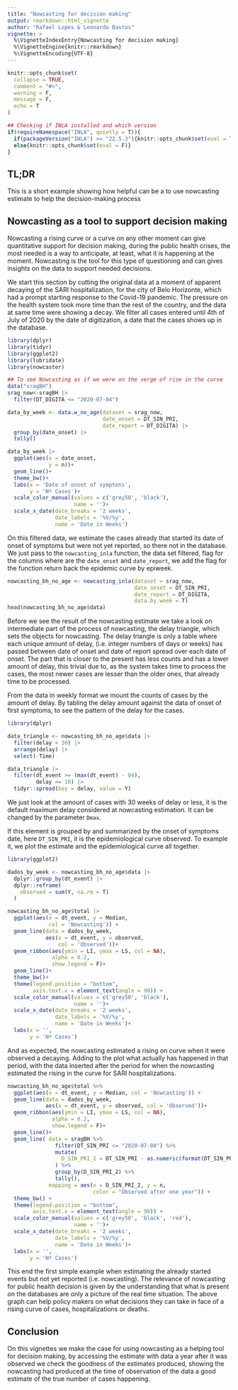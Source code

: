 ```yaml
---
title: "Nowcasting for decision making"
output: rmarkdown::html_vignette
author: "Rafael Lopes & Leonardo Bastos"
vignette: >
  %\VignetteIndexEntry{Nowcasting for decision making}
  %\VignetteEngine{knitr::rmarkdown}
  %\VignetteEncoding{UTF-8}
---
```


```r
knitr::opts_chunk$set(
  collapse = TRUE,
  comment = "#>",
  warning = F,
  message = F,
  echo = T
)
```


```r
## Checking if INLA installed and which version
if(requireNamespace("INLA", quietly = T)){
  if(packageVersion("INLA") >= "22.5.3"){knitr::opts_chunk$set(eval = T)}
  else{knitr::opts_chunk$set(eval = F)}
}
```

## TL;DR

This is a short example showing how helpful can be a to use nowcasting estimate to help the decision-making process

## Nowcasting as a tool to support decision making

Nowcasting a rising curve or a curve on any other moment can give quantitative support for decision making, during the public health crises, the most needed is a way to anticipate, at least, what it is happening at the moment. Nowcasting is the tool for this type of questioning and can gives insights on the data to support needed decisions.

We start this section by cutting the original data at a moment of apparent decaying of the SARI hospitalization, for the city of Belo Horizonte, which had a prompt starting response to the Covid-19 pandemic. The pressure on the health system took more time than the rest of the country, and the data at same time were showing a decay. We filter all cases entered until 4th of July of 2020 by the date of digitization, a date that the cases shows up in the database.

```r
library(dplyr)
library(tidyr)
library(ggplot2)
library(lubridate)
library(nowcaster)

## To see Nowcasting as if we were on the verge of rise in the curve
data("sragBH")
srag_now<-sragBH |> 
  filter(DT_DIGITA <= "2020-07-04")

data_by_week <- data.w_no_age(dataset = srag_now, 
                              date_onset = DT_SIN_PRI, 
                              date_report = DT_DIGITA) |> 
  group_by(date_onset) |> 
  tally()

data_by_week |>  
  ggplot(aes(x = date_onset, 
             y = n))+
  geom_line()+
  theme_bw()+
  labs(x = 'Date of onset of symptons', 
       y = 'Nº Cases')+
  scale_color_manual(values = c('grey50', 'black'), 
                     name = '')+
  scale_x_date(date_breaks = '2 weeks', 
               date_labels = '%V/%y', 
               name = 'Date in Weeks')
```

On this filtered data, we estimate the cases already that started its date of onset of symptoms but were not yet reported, so there not in the database. We just pass to the `nowcasting_inla` function, the data set filtered, flag for the columns where are the `date_onset` and `date_report`, we add the flag for the function return back the epidemic curve by epiweek.

```r
nowcasting_bh_no_age <- nowcasting_inla(dataset = srag_now, 
                                        date_onset = DT_SIN_PRI, 
                                        date_report = DT_DIGITA, 
                                        data.by.week = T)
head(nowcasting_bh_no_age$data)
```

Before we see the result of the nowcasting estimate we take a look on intermediate part of the process of nowcasting, the delay triangle, which sets the objects for nowcasting. The delay triangle is only a table where each unique amount of delay, (i.e. integer numbers of days or weeks) has passed between date of onset and date of report spread over each date of onset. The part that is closer to the present has less counts and has a lower amount of delay, this trivial due to, as the system takes time to process the cases, the most newer cases are lesser than the older ones, that already time to be processed.

From the data in weekly format we mount the counts of cases by the amount of delay. By tabling the delay amount against the data of onset of first symptoms, to see the pattern of the delay for the cases.  

```r
library(dplyr)

data_triangle <- nowcasting_bh_no_age$data |> 
  filter(delay < 30) |> 
  arrange(delay) |> 
  select(-Time)

data_triangle |> 
  filter(dt_event >= (max(dt_event) - 84),
         delay <= 10) |> 
  tidyr::spread(key = delay, value = Y)
```

We just look at the amount of cases with 30 weeks of delay or less, it is the default maximum delay considered at nowcasting estimation. It can be changed by the parameter `Dmax`.

If this element is grouped by and summarized by the onset of symptoms date, here `DT_SIN_PRI`, it is the epidemiological curve observed. To example it, we plot the estimate and the epidemiological curve all together.

```r
library(ggplot2)

dados_by_week <- nowcasting_bh_no_age$data |> 
  dplyr::group_by(dt_event) |> 
  dplyr::reframe(
    observed = sum(Y, na.rm = T)
  )

nowcasting_bh_no_age$total |> 
  ggplot(aes(x = dt_event, y = Median, 
             col = 'Nowcasting')) +
  geom_line(data = dados_by_week, 
            aes(x = dt_event, y = observed, 
                col = 'Observed'))+
  geom_ribbon(aes(ymin = LI, ymax = LS, col = NA), 
              alpha = 0.2, 
              show.legend = F)+
  geom_line()+
  theme_bw()+
  theme(legend.position = "bottom", 
        axis.text.x = element_text(angle = 90)) +
  scale_color_manual(values = c('grey50', 'black'), 
                     name = '')+
  scale_x_date(date_breaks = '2 weeks', 
               date_labels = '%V/%y', 
               name = 'Date in Weeks')+
  labs(x = '', 
       y = 'Nº Cases')

```

And as expected, the nowcasting estimated a rising on curve when it were observed a decaying. Adding to the plot what actually has happened in that period, with the data inserted after the period for when the nowcasting estimated the rising in the curve for SARI hospitalizations.

```r
nowcasting_bh_no_age$total %>% 
  ggplot(aes(x = dt_event, y = Median, col = 'Nowcasting')) +
  geom_line(data = dados_by_week, 
            aes(x = dt_event, y = observed, col = 'Observed'))+
  geom_ribbon(aes(ymin = LI, ymax = LS, col = NA), 
              alpha = 0.2, 
              show.legend = F)+
  geom_line()+
  geom_line( data = sragBH %>%
               filter(DT_SIN_PRI <= "2020-07-04") %>% 
               mutate(
                 D_SIN_PRI_2 = DT_SIN_PRI - as.numeric(format(DT_SIN_PRI, "%w"))
               ) %>% 
               group_by(D_SIN_PRI_2) %>% 
               tally(), 
             mapping = aes(x = D_SIN_PRI_2, y = n, 
                           color = "Observed after one year")) + 
  theme_bw() +
  theme(legend.position = "bottom", 
        axis.text.x = element_text(angle = 90)) +
  scale_color_manual(values = c('grey50', 'black', 'red'), 
                     name = '')+
  scale_x_date(date_breaks = '2 weeks', 
               date_labels = '%V/%y', 
               name = 'Date in Weeks')+
  labs(x = '', 
       y = 'Nº Cases')
```

This end the first simple example when estimating the already started events but not yet reported (i.e. nowcasting). The relevance of nowcasting for public health decision is given by the understanding that what is present on the databases are only a picture of the real time situation. The above graph can help policy makers on what decisions they can take in face of a rising curve of cases, hospitalizations or deaths.

## Conclusion

On this vignettes we make the case for using nowcasting as a helping tool for decision making, by accessing the estimate with data a year after it was observed we check the goodness of the estimates produced, showing the nowcasting had produced at the time of observation of the data a good estimate of the true number of cases happening.
